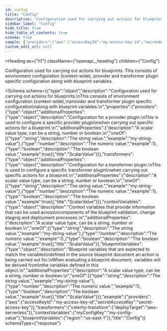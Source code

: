 ```yaml
---
id: config
title: "Config"
description: "Configuration used for carrying out actions for blueprints."
sidebar_label: "Config"
hide_title: true
hide_table_of_contents: true
schema: true
sample: {"providers":{"aws":{"accessKeyId":"my-access-key-id","secretAccessKey":"secret-access-key"}},"transformers":{"celerity-transform":{"deployTarget":"aws-serverless"}},"contextVariables":{"myConfigKey":"my-config-value"},"blueprintVariables":{"region":"us-east-1"}}
custom_edit_url: null
---
```



<Heading
  as={"h1"}
  className={"openapi__heading"}
  children={"Config"}
>
</Heading>



Configuration used for carrying out actions for blueprints.
This consists of environment configuration (context-wide),
provider and transformer plugin specific configuration
along with blueprint variables.


<Schema
  schema={{"type":"object","description":"Configuration used for carrying out actions for blueprints.\nThis consists of environment configuration (context-wide),\nprovider and transformer plugin specific configuration\nalong with blueprint variables.\n","properties":{"providers":{"type":"object","additionalProperties":{"type":"object","description":"Configuration for a provider plugin.\nThis is used to configure a specific provider plugin\nwhen carrying out specific actions for a blueprint.\n","additionalProperties":{"description":"A scalar value type, can be a string, number or boolean.\n","oneOf":[{"type":"string","description":"The string value.","example":"my-string-value"},{"type":"number","description":"The numeric value.","example":1},{"type":"boolean","description":"The boolean value.","example":true}],"title":"ScalarValue"}}},"transformers":{"type":"object","additionalProperties":{"type":"object","description":"Configuration for a transformer plugin.\nThis is used to configure a specific transformer plugin\nwhen carrying out specific actions for a blueprint.\n","additionalProperties":{"description":"A scalar value type, can be a string, number or boolean.\n","oneOf":[{"type":"string","description":"The string value.","example":"my-string-value"},{"type":"number","description":"The numeric value.","example":1},{"type":"boolean","description":"The boolean value.","example":true}],"title":"ScalarValue"}}},"contextVariables":{"type":"object","description":"Context variables that provide information that can be used across\ncomponents of the blueprint validation, change staging and deployment processes.\n","additionalProperties":{"description":"A scalar value type, can be a string, number or boolean.\n","oneOf":[{"type":"string","description":"The string value.","example":"my-string-value"},{"type":"number","description":"The numeric value.","example":1},{"type":"boolean","description":"The boolean value.","example":true}],"title":"ScalarValue"}},"blueprintVariables":{"type":"object","description":"Blueprint variables that are expected to match the variables\ndefined in the source blueprint document an action is being carried out for.\nWhen evaluating a blueprint document, variables will be derived from\nthe variables defined in this object.\n","additionalProperties":{"description":"A scalar value type, can be a string, number or boolean.\n","oneOf":[{"type":"string","description":"The string value.","example":"my-string-value"},{"type":"number","description":"The numeric value.","example":1},{"type":"boolean","description":"The boolean value.","example":true}],"title":"ScalarValue"}}},"example":{"providers":{"aws":{"accessKeyId":"my-access-key-id","secretAccessKey":"secret-access-key"}},"transformers":{"celerity-transform":{"deployTarget":"aws-serverless"}},"contextVariables":{"myConfigKey":"my-config-value"},"blueprintVariables":{"region":"us-east-1"}},"title":"Config"}}
  schemaType={"response"}
>
  
</Schema>
            